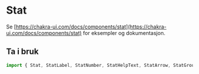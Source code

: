 
<Meta title="Komponenter/Data Display/Stat" />

# Stat

Se [https://chakra-ui.com/docs/components/stat](https://chakra-ui.com/docs/components/stat) for eksempler og dokumentasjon.

## Ta i bruk

```jsx
import { Stat, StatLabel, StatNumber, StatHelpText, StatArrow, StatGroup } from "@kvib/react";
```
